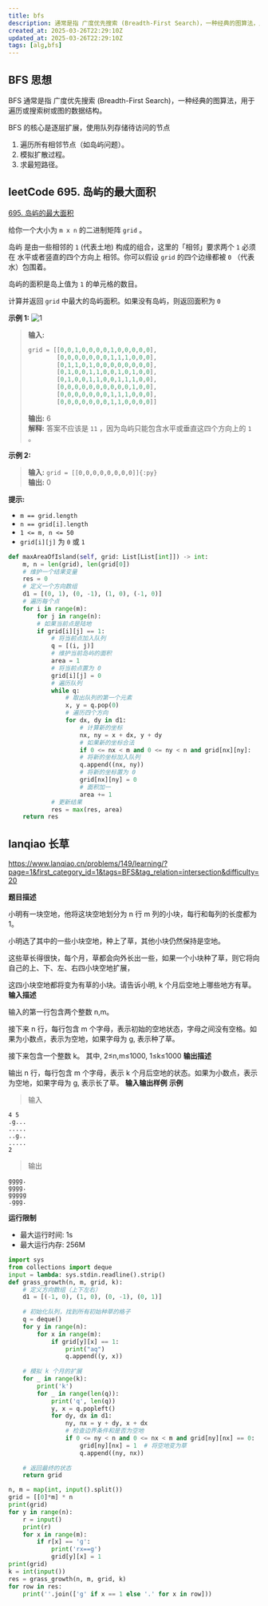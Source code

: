 ```yaml
---
title: bfs
description: 通常是指 广度优先搜索 (Breadth-First Search)，一种经典的图算法，用于遍历或搜索树或图的数据结构
created_at: 2025-03-26T22:29:10Z
updated_at: 2025-03-26T22:29:10Z
tags: [alg,bfs]
---
```


## BFS 思想

BFS 通常是指 广度优先搜索 (Breadth-First Search)，一种经典的图算法，用于遍历或搜索树或图的数据结构。

BFS 的核心是逐层扩展，使用队列存储待访问的节点
1. 遍历所有相邻节点（如岛屿问题）。
2. 模拟扩散过程。
3. 求最短路径。

## leetCode 695. 岛屿的最大面积

[695. 岛屿的最大面积](https://leetcode-cn.com/problems/max-area-of-island/)

给你一个大小为 `m x n` 的二进制矩阵 `grid` 。

岛屿 是由一些相邻的 `1` (代表土地) 构成的组合，这里的「相邻」要求两个 `1` 必须在 水平或者竖直的四个方向上 相邻。你可以假设 `grid` 的四个边缘都被 `0` （代表水）包围着。

岛屿的面积是岛上值为 `1` 的单元格的数目。

计算并返回 `grid` 中最大的岛屿面积。如果没有岛屿，则返回面积为 `0` 

**示例 1:**
![1](https://assets.leetcode.com/uploads/2021/05/01/maxarea1-grid.jpg)
> **输入:** 
> ```py
> grid = [[0,0,1,0,0,0,0,1,0,0,0,0,0],
>         [0,0,0,0,0,0,0,1,1,1,0,0,0],
>         [0,1,1,0,1,0,0,0,0,0,0,0,0],
>         [0,1,0,0,1,1,0,0,1,0,1,0,0],
>         [0,1,0,0,1,1,0,0,1,1,1,0,0],
>         [0,0,0,0,0,0,0,0,0,0,1,0,0],
>         [0,0,0,0,0,0,0,1,1,1,0,0,0],
>         [0,0,0,0,0,0,0,1,1,0,0,0,0]]
> ```
> **输出:** 6 <br/>
> **解释:** 答案不应该是 `11` ，因为岛屿只能包含水平或垂直这四个方向上的 `1` 。

**示例 2:**
> **输入:** `grid = [[0,0,0,0,0,0,0,0]]{:py}` <br/>
> **输出:** 0

**提示:**
- `m == grid.length`
- `n == grid[i].length`
- `1 <= m, n <= 50`
- `grid[i][j]` 为 `0` 或 `1`

```py showLineNumbers
def maxAreaOfIsland(self, grid: List[List[int]]) -> int:
    m, n = len(grid), len(grid[0])
    # 维护一个结果变量
    res = 0
    # 定义一个方向数组
    d1 = [(0, 1), (0, -1), (1, 0), (-1, 0)]
    # 遍历每个点
    for i in range(m):
        for j in range(n):
        # 如果当前点是陆地
        if grid[i][j] == 1:
            # 将当前点加入队列
            q = [(i, j)]
            # 维护当前岛屿的面积
            area = 1
            # 将当前点置为 0
            grid[i][j] = 0
            # 遍历队列
            while q:
                # 取出队列的第一个元素
                x, y = q.pop(0)
                # 遍历四个方向
                for dx, dy in d1:
                    # 计算新的坐标
                    nx, ny = x + dx, y + dy
                    # 如果新的坐标合法
                    if 0 <= nx < m and 0 <= ny < n and grid[nx][ny]:
                    # 将新的坐标加入队列
                    q.append((nx, ny))
                    # 将新的坐标置为 0
                    grid[nx][ny] = 0
                    # 面积加一
                    area += 1
            # 更新结果
            res = max(res, area)
    return res
```

## lanqiao 长草

https://www.lanqiao.cn/problems/149/learning/?page=1&first_category_id=1&tags=BFS&tag_relation=intersection&difficulty=20

**题目描述**

小明有一块空地，他将这块空地划分为 n 行 m 列的小块，每行和每列的长度都为 1。

小明选了其中的一些小块空地，种上了草，其他小块仍然保持是空地。

这些草长得很快，每个月，草都会向外长出一些，如果一个小块种了草，则它将向自己的上、下、左、右四小块空地扩展，

这四小块空地都将变为有草的小块。请告诉小明, k 个月后空地上哪些地方有草。
**输入描述**

输入的第一行包含两个整数 n,m。

接下来 n 行，每行包含 m 个字母，表示初始的空地状态，字母之间没有空格。如果为小数点，表示为空地，如果字母为 g, 表示种了草。

接下来包含一个整数 k。 其中, 2≤n,m≤1000, 1≤k≤1000
**输出描述**

输出 n 行，每行包含 m 个字母，表示 k 个月后空地的状态。如果为小数点，表示为空地，如果字母为 g, 表示长了草。
**输入输出样例**
**示例**

>输入
```
4 5
.g...
.....
..g..
.....
2
```
>输出
```
gggg.
gggg.
ggggg
.ggg.
```
**运行限制**

- 最大运行时间: 1s
- 最大运行内存: 256M

```py showLineNumbers
import sys
from collections import deque
input = lambda: sys.stdin.readline().strip()
def grass_growth(n, m, grid, k):
    # 定义方向数组（上下左右）
    d1 = [(-1, 0), (1, 0), (0, -1), (0, 1)]
    
    # 初始化队列，找到所有初始种草的格子
    q = deque()
    for y in range(n):
        for x in range(m):
            if grid[y][x] == 1:
                print("aq")
                q.append((y, x))
    
    # 模拟 k 个月的扩展
    for _ in range(k):
        print('k')
        for _ in range(len(q)):
            print('q', len(q))
            y, x = q.popleft()
            for dy, dx in d1:
                ny, nx = y + dy, x + dx
                # 检查边界条件和是否为空地
                if 0 <= ny < n and 0 <= nx < m and grid[ny][nx] == 0:
                    grid[ny][nx] = 1  # 将空地变为草
                    q.append((ny, nx))
    
    # 返回最终的状态
    return grid

n, m = map(int, input().split())
grid = [[0]*m] * n
print(grid)
for y in range(n):
    r = input()
    print(r)
    for x in range(m):
        if r[x] == 'g':
            print('rx==g')
            grid[y][x] = 1
print(grid)
k = int(input())
res = grass_growth(n, m, grid, k)
for row in res:
    print(''.join(['g' if x == 1 else '.' for x in row]))
```
